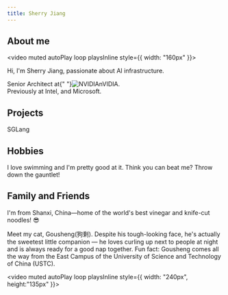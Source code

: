 ```yaml
---
title: Sherry Jiang
---
```


## About me 

<video muted autoPlay loop playsInline style={{ width: "160px" }}><source src="/video/memoji_sherry_x264.mp4" type="video/mp4" /></video>

Hi, I'm Sherry Jiang, passionate about AI infrastructure. 

<div>
  <span style={{ fontFamily: "GeForce-Bold, sans-serif" }}>Senior Architect at{" "}</span><img src="/img/nvidia.svg" alt="NVIDIA" style={{height: "30px",position: "relative",top: "10px"}} /><span style={{ fontFamily: "HandelGothic, sans-serif" }}><span style={{fontFamily: "HandelGothicMedium, sans-serif",fontSize: "1.38em",}}>n</span>VIDIA</span>.<br />
  Previously at <span style={{ color: "#0071C5", fontWeight: "bold" }}>Intel</span>, and <span style={{ fontWeight: "bold" }}><span style={{ color: "#00A1F1" }}>Micro</span><span style={{ color: "#7CBB00" }}>s</span><span style={{ color: "#FFBB00" }}>o</span><span style={{ color: "#F65314" }}>ft</span></span>.
</div>

## Projects

SGLang

## Hobbies

I love swimming and I'm pretty good at it. Think you can beat me? Throw down the gauntlet!

## Family and Friends

I'm from Shanxi, China—home of the world's best vinegar and knife-cut noodles! 😎

Meet my cat, Gousheng(狗剩). Despite his tough-looking face, he's actually the sweetest little companion — he loves curling up next to people at night and is always ready for a good nap together. Fun fact: Gousheng comes all the way from the East Campus of the University of Science and Technology of China (USTC).

<video muted autoPlay loop playsInline style={{ width: "240px", height:"135px" }}><source src="/video/C0633_silent.mp4" type="video/mp4" /></video>
